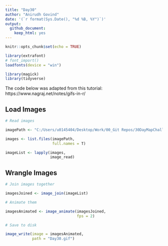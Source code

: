 ```yaml
---
title: "Day30"
author: "Anirudh Govind"
date: '(`r format(Sys.Date(), "%d %B, %Y")`)'
output:
  github_document:
    keep_html: yes
---
```


```r
knitr::opts_chunk$set(echo = TRUE)

library(extrafont)
# font_import()
loadfonts(device = "win")

library(magick)
library(tidyverse)
```

The code below was adapted from this tutorial: https://www.nagraj.net/notes/gifs-in-r/

## Load Images

```r
# Read images

imagePath <- "C:/Users/u0145404/Desktop/Work/00_Git Repos/30DayMapChallenge/2021/exports/"

images <- list.files(imagePath,
                     full.names = T)

imageList <- lapply(images,
                    image_read)
```

## Wrangle Images

```r
# Join images together

imagesJoined <- image_join(imageList)
```

```r
# Animate them

imagesAnimated <- image_animate(imagesJoined,
                                fps = 2)
```

```r
# Save to disk

image_write(image = imagesAnimated,
            path = "Day30.gif")
```

